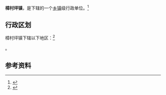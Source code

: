 {{中国乡级行政区|42/05/06/101/000}}

'''樟村坪镇'''，是{{PRC admin/fullname|42/05/06/101/000|3}}下辖的一个[[乡镇|乡镇]]级行政单位。<ref>{{PRC admin/ref sgc|{{PRC admin/parent|42/05/06/101/000}}}}</ref>

== 行政区划 ==

樟村坪镇下辖以下地区：<ref>{{PRC admin/ref sgc|42/05/06/101/000}}</ref>

{{PRC admin/children|42/05/06/101/000}}。

== 参考资料 ==

{{reflist}}

{{行政区划小作品}}
{{PRC admin/navcat|42/05/06/101/000}}